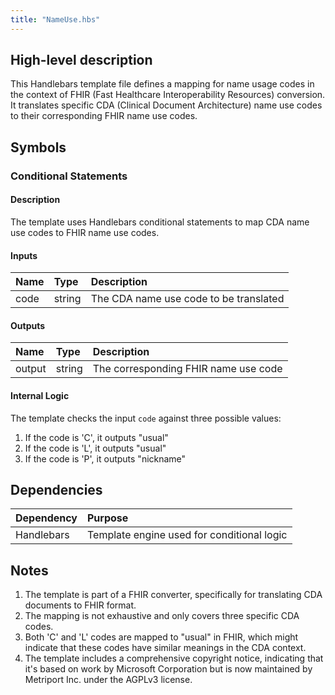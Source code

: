 ```yaml
---
title: "NameUse.hbs"
---
```


## High-level description
This Handlebars template file defines a mapping for name usage codes in the context of FHIR (Fast Healthcare Interoperability Resources) conversion. It translates specific CDA (Clinical Document Architecture) name use codes to their corresponding FHIR name use codes.

## Symbols

### Conditional Statements
#### Description
The template uses Handlebars conditional statements to map CDA name use codes to FHIR name use codes.

#### Inputs
| Name | Type | Description |
|:-----|:-----|:------------|
| code | string | The CDA name use code to be translated |

#### Outputs
| Name | Type | Description |
|:-----|:-----|:------------|
| output | string | The corresponding FHIR name use code |

#### Internal Logic
The template checks the input `code` against three possible values:
1. If the code is 'C', it outputs "usual"
2. If the code is 'L', it outputs "usual"
3. If the code is 'P', it outputs "nickname"

## Dependencies
| Dependency | Purpose |
|:-----------|:--------|
| Handlebars | Template engine used for conditional logic |

## Notes
1. The template is part of a FHIR converter, specifically for translating CDA documents to FHIR format.
2. The mapping is not exhaustive and only covers three specific CDA codes.
3. Both 'C' and 'L' codes are mapped to "usual" in FHIR, which might indicate that these codes have similar meanings in the CDA context.
4. The template includes a comprehensive copyright notice, indicating that it's based on work by Microsoft Corporation but is now maintained by Metriport Inc. under the AGPLv3 license.